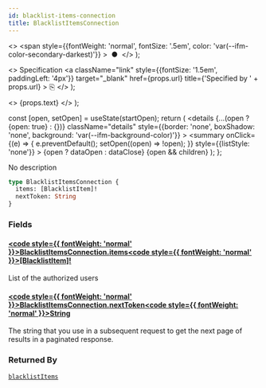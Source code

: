 ```yaml
---
id: blacklist-items-connection
title: BlacklistItemsConnection
---
```


  <>
    <span
      style={{fontWeight: 'normal', fontSize: '.5em', color: 'var(--ifm-color-secondary-darkest)'}}
    >
      &nbsp;●&nbsp;
    </span>
  </>
);

  <>
    Specification
    <a
      className="link"
      style={{fontSize: '1.5em', paddingLeft: '4px'}}
      target="_blank"
      href={props.url}
      title={'Specified by ' + props.url}
    >
      ⎘
    </a>
  </>
);

  <>
    <span className={props.class}>{props.text}</span>
  </>
);


  const [open, setOpen] = useState(startOpen);
  return (
    <details
      {...(open ? {open: true} : {})}
      className="details"
      style={{border: 'none', boxShadow: 'none', background: 'var(--ifm-background-color)'}}
    >
      <summary
        onClick={(e) => {
          e.preventDefault();
          setOpen((open) => !open);
        }}
        style={{listStyle: 'none'}}
      >
        {open ? dataOpen : dataClose}
      </summary>
      {open && children}
    </details>
  );
};

No description

```graphql
type BlacklistItemsConnection {
  items: [BlacklistItem]!
  nextToken: String
}
```

### Fields

#### [<code style={{ fontWeight: 'normal' }}>BlacklistItemsConnection.<b>items</b></code>](#)<Bullet />[<code style={{ fontWeight: 'normal' }}><b>[BlacklistItem]!</b></code>](/docs/apis/graphql/types/objects/blacklist-item.mdx) <Badge class="badge badge--secondary badge--non_null" text="non-null"/> <Badge class="badge badge--secondary " text="object"/>

List of the authorized users

#### [<code style={{ fontWeight: 'normal' }}>BlacklistItemsConnection.<b>nextToken</b></code>](#)<Bullet />[<code style={{ fontWeight: 'normal' }}><b>String</b></code>](/docs/apis/graphql/types/scalars/string.mdx) <Badge class="badge badge--secondary " text="scalar"/>

The string that you use in a subsequent request to get the next page of results in a paginated response.

### Returned By

[`blacklistItems`](/docs/apis/graphql/operations/queries/blacklist-items.mdx) <Badge class="badge badge--secondary badge--relation" text="query"/>
